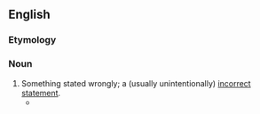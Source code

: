 ==English==

===Etymology===
{{prefix|en|mis|statement}}

===Noun===
{{en-noun|~}}

# Something stated wrongly; a (usually unintentionally) [[incorrect]] [[statement]].
#* {{quote-journal|en|journal={{w|American Ecclesiastical Review}}|title=Criticisms and Notes: Burgess: The Reconciliation of Government with Liberty|location=Philadelphia|publisher=The Dolphin Press|year=1916|month=March|volume=LIV|number=3|pages=373–374|pageurl=https://books.google.com/books?id=JdXNAAAAMAAJ&dq=%misstatements%22&pg=PA374|passage=Again we read at [https://books.google.com/books?id=uaSphMNdPiYC&dq=%22Instead%20of%20the%20Universal%20Roman%20Catholic%20Church%20there%20existed%22&pg=PA174 page 174]: “Instead of the Universal Roman Catholic Church their existed after 1650 the National Catholic Churches of Spain, France, Austria, Poland, etc. more subject to the Royal supremacy than to the Papal, not, however, so completely as in England.”  This is an obvious exaggeration.  There never existed in the countries mentioned, least of all in Spain, any National Catholic Church.  There would not have existed any such contradictorially-named organization even in England had it not been for the lechery of Henry VIII.  Other similar '''misstatements''' might be noticed here and there.  The author's intention, however, is patent and his success in this respect is noteworthy.}}